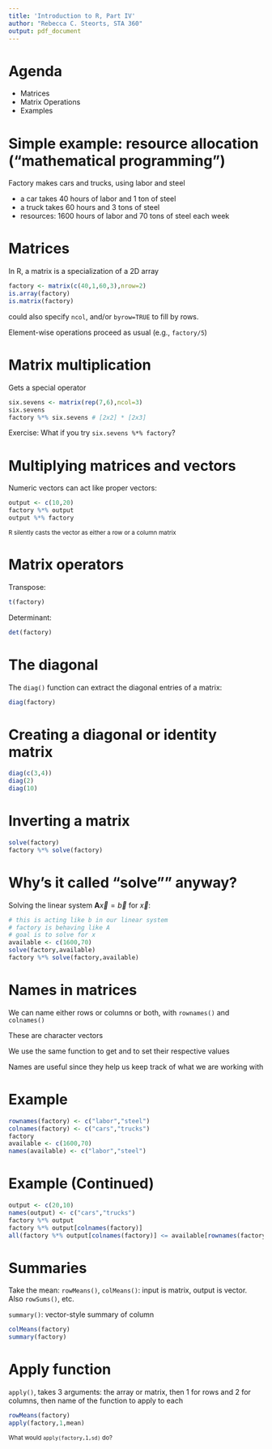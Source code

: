 ```yaml
---
title: 'Introduction to R, Part IV'
author: "Rebecca C. Steorts, STA 360"
output: pdf_document
---
```


Agenda
=======
- Matrices
- Matrix Operations
- Examples 


Simple example: resource allocation ("mathematical programming")
====
Factory makes cars and trucks, using labor and steel

- a car takes 40 hours of labor and 1 ton of steel
- a truck takes 60 hours and 3 tons of steel
- resources: 1600 hours of labor and 70 tons of steel each week

Matrices
===
In R, a matrix is a specialization of a 2D array

```r
factory <- matrix(c(40,1,60,3),nrow=2)
is.array(factory)
is.matrix(factory)
```
could also specify `ncol`, and/or `byrow=TRUE` to fill by rows.

Element-wise operations proceed as usual (e.g., `factory/5`)

Matrix multiplication
===
Gets a special operator

```r
six.sevens <- matrix(rep(7,6),ncol=3)
six.sevens
factory %*% six.sevens # [2x2] * [2x3]
```

Exercise: What if you try `six.sevens %*% factory`?

Multiplying matrices and vectors
===
Numeric vectors can act like proper vectors:
```r
output <- c(10,20)
factory %*% output
output %*% factory
```
<small>R silently casts the vector as either a row or a column matrix</small>

Matrix operators
===

Transpose:
```r
t(factory)
```

Determinant:
```r
det(factory)
```

The diagonal
===
The `diag()` function can extract the diagonal entries of a matrix:
```r
diag(factory)
```

Creating a diagonal or identity matrix
===
```r
diag(c(3,4))
diag(2)
diag(10)
```

Inverting a matrix
===
```r
solve(factory)
factory %*% solve(factory)
```

Why's it called "solve"" anyway?
===
Solving the linear system $\mathbf{A}\vec{x} = \vec{b}$ for $\vec{x}$:

```r
# this is acting like b in our linear system
# factory is behaving like A
# goal is to solve for x
available <- c(1600,70)
solve(factory,available)
factory %*% solve(factory,available)
```

Names in matrices
===
We can name either rows or columns or both, with `rownames()` and `colnames()`

These are character vectors

We use the same function to get and to set their respective values

Names are useful since they help us keep track of what
we are working with

Example
===
```r
rownames(factory) <- c("labor","steel")
colnames(factory) <- c("cars","trucks")
factory
available <- c(1600,70)
names(available) <- c("labor","steel")
```

Example (Continued)
===
```r
output <- c(20,10)
names(output) <- c("cars","trucks")
factory %*% output
factory %*% output[colnames(factory)]
all(factory %*% output[colnames(factory)] <= available[rownames(factory)])
```

Summaries
===
Take the mean: `rowMeans()`, `colMeans()`: input is matrix,
output is vector.  Also `rowSums()`, etc.

`summary()`: vector-style summary of column

```r
colMeans(factory)
summary(factory)
```

Apply function
===
`apply()`, takes 3 arguments: the array or matrix, then 1 for rows and 2 for columns, then name of the function to apply to each

```r
rowMeans(factory)
apply(factory,1,mean)
```

<small>What would `apply(factory,1,sd)` do?</small>
